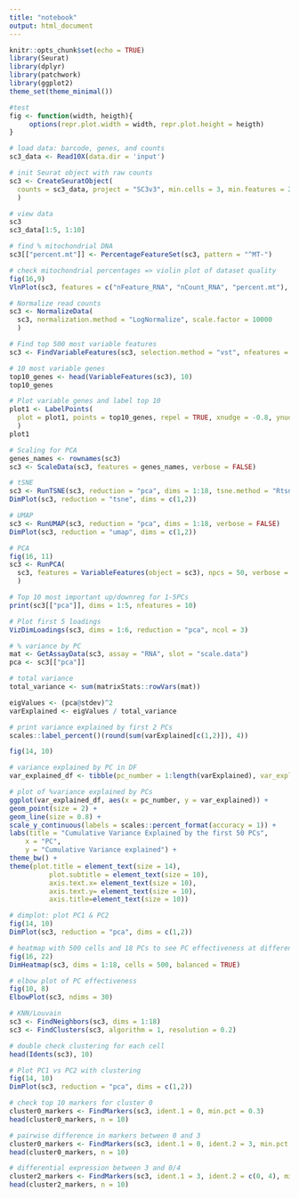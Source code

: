 ```yaml
---
title: "notebook"
output: html_document
---
```


```r
knitr::opts_chunk$set(echo = TRUE)
library(Seurat)
library(dplyr)
library(patchwork)
library(ggplot2)
theme_set(theme_minimal())
```

```r
#test
fig <- function(width, heigth){
     options(repr.plot.width = width, repr.plot.height = heigth)
}
```

```r
# load data: barcode, genes, and counts
sc3_data <- Read10X(data.dir = 'input')
```

```r
# init Seurat object with raw counts
sc3 <- CreateSeuratObject(
  counts = sc3_data, project = "SC3v3", min.cells = 3, min.features = 200
  )
```

```r
# view data
sc3
sc3_data[1:5, 1:10]
```

```r
# find % mitochondrial DNA
sc3[["percent.mt"]] <- PercentageFeatureSet(sc3, pattern = "^MT-")
```

```r
# check mitochondrial percentages => violin plot of dataset quality
fig(16,9)
VlnPlot(sc3, features = c("nFeature_RNA", "nCount_RNA", "percent.mt"), ncol = 3)
```

```r
# Normalize read counts
sc3 <- NormalizeData(
  sc3, normalization.method = "LogNormalize", scale.factor = 10000
  )
```

```r
# Find top 500 most variable features
sc3 <- FindVariableFeatures(sc3, selection.method = "vst", nfeatures = 500)

# 10 most variable genes
top10_genes <- head(VariableFeatures(sc3), 10)
top10_genes
```

```r
# Plot variable genes and label top 10
plot1 <- LabelPoints(
  plot = plot1, points = top10_genes, repel = TRUE, xnudge = -0.8, ynudge = 0
  )
plot1
```

```r
# Scaling for PCA
genes_names <- rownames(sc3)
sc3 <- ScaleData(sc3, features = genes_names, verbose = FALSE)
```

```r
# tSNE
sc3 <- RunTSNE(sc3, reduction = "pca", dims = 1:18, tsne.method = "Rtsne")
DimPlot(sc3, reduction = "tsne", dims = c(1,2))
```

```r
# UMAP
sc3 <- RunUMAP(sc3, reduction = "pca", dims = 1:18, verbose = FALSE)
DimPlot(sc3, reduction = "umap", dims = c(1,2))
```


```r
# PCA
fig(16, 11)
sc3 <- RunPCA(
  sc3, features = VariableFeatures(object = sc3), npcs = 50, verbose = FALSE
  )

# Top 10 most important up/downreg for 1-5PCs
print(sc3[["pca"]], dims = 1:5, nfeatures = 10) 

# Plot first 5 loadings
VizDimLoadings(sc3, dims = 1:6, reduction = "pca", ncol = 3)
```

```r
# % variance by PC
mat <- GetAssayData(sc3, assay = "RNA", slot = "scale.data")
pca <- sc3[["pca"]]

# total variance
total_variance <- sum(matrixStats::rowVars(mat))

eigValues <- (pca@stdev)^2
varExplained <- eigValues / total_variance

# print variance explained by first 2 PCs
scales::label_percent()(round(sum(varExplained[c(1,2)]), 4))

```

```r
fig(14, 10)

# variance explained by PC in DF
var_explained_df <- tibble(pc_number = 1:length(varExplained), var_explained = cumsum(varExplained))

# plot of %variance explained by PCs
ggplot(var_explained_df, aes(x = pc_number, y = var_explained)) +
geom_point(size = 2) +
geom_line(size = 0.8) +
scale_y_continuous(labels = scales::percent_format(accuracy = 1)) +
labs(title = "Cumulative Variance Explained by the first 50 PCs",
    x = "PC",
    y = "Cumulative Variance explained") +
theme_bw() +
theme(plot.title = element_text(size = 14),
          plot.subtitle = element_text(size = 10),
          axis.text.x= element_text(size = 10),
          axis.text.y= element_text(size = 10), 
          axis.title=element_text(size = 10))
```

```r
# dimplot: plot PC1 & PC2
fig(14, 10)
DimPlot(sc3, reduction = "pca", dims = c(1,2))
```

```r
# heatmap with 500 cells and 18 PCs to see PC effectiveness at differentiating cells
fig(16, 22)
DimHeatmap(sc3, dims = 1:18, cells = 500, balanced = TRUE)
```

```r
# elbow plot of PC effectiveness
fig(10, 8)
ElbowPlot(sc3, ndims = 30)
```

```r
# KNN/Louvain
sc3 <- FindNeighbors(sc3, dims = 1:18)
sc3 <- FindClusters(sc3, algorithm = 1, resolution = 0.2)

# double check clustering for each cell
head(Idents(sc3), 10)
```

```r
# Plot PC1 vs PC2 with clustering
fig(14, 10)
DimPlot(sc3, reduction = "pca", dims = c(1,2))
```

```r
# check top 10 markers for cluster 0
cluster0_markers <- FindMarkers(sc3, ident.1 = 0, min.pct = 0.3)
head(cluster0_markers, n = 10)
```

```r
# pairwise difference in markers between 0 and 3
cluster0_markers <- FindMarkers(sc3, ident.1 = 0, ident.2 = 3, min.pct = 0.3)
head(cluster0_markers, n = 10)
```

```r
# differential expression between 3 and 0/4
cluster2_markers <- FindMarkers(sc3, ident.1 = 3, ident.2 = c(0, 4), min.pct = 0.3)
head(cluster2_markers, n = 10)
```


